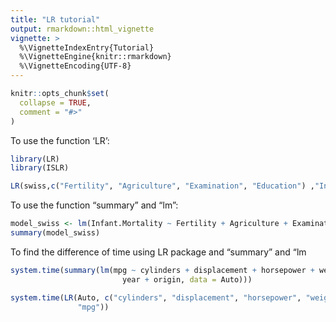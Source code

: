 ```yaml
---
title: "LR tutorial"
output: rmarkdown::html_vignette
vignette: >
  %\VignetteIndexEntry{Tutorial}
  %\VignetteEngine{knitr::rmarkdown}
  %\VignetteEncoding{UTF-8}
---
```


```r
knitr::opts_chunk$set(
  collapse = TRUE,
  comment = "#>"
)
```

To use the function 'LR':

```r
library(LR)
library(ISLR)
```

```r
LR(swiss,c("Fertility", "Agriculture", "Examination", "Education") ,"Infant.Mortality")
```

To use the function "summary" and "lm":

```r
model_swiss <- lm(Infant.Mortality ~ Fertility + Agriculture + Examination + Education, data = swiss)
summary(model_swiss)
```

To find the difference of time using LR package and "summary" and "lm

```r

system.time(summary(lm(mpg ~ cylinders + displacement + horsepower + weight + acceleration +
                         year + origin, data = Auto)))

system.time(LR(Auto, c("cylinders", "displacement", "horsepower", "weight", "acceleration", "year", "origin"),
               "mpg"))
```
